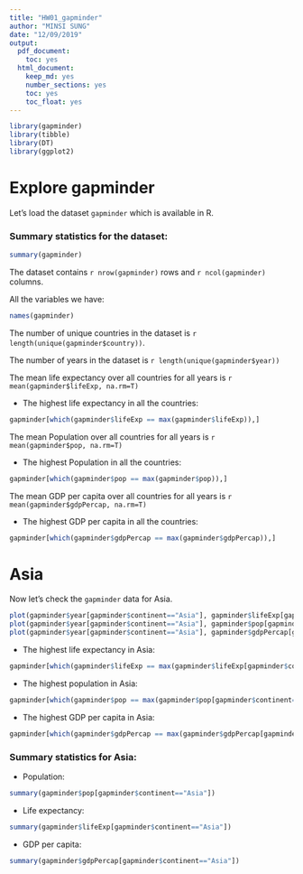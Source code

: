 ---
title: "HW01_gapminder"
author: "MINSI SUNG"
date: "12/09/2019"
output:
  pdf_document:
    toc: yes
  html_document:
    keep_md: yes
    number_sections: yes
    toc: yes
    toc_float: yes
---

```{r load, warning=FALSE, echo=FALSE}
library(gapminder)
library(tibble)
library(DT)
library(ggplot2)
```

# Explore gapminder 

Let's load the dataset `gapminder` which is available in R. 

### Summary statistics for the dataset:
```{r summary}
summary(gapminder)
```
The dataset contains ``r nrow(gapminder)`` rows and ``r ncol(gapminder)`` columns.


All the variables we have:
```{r }
names(gapminder)
```
The number of unique countries in the dataset is ``r length(unique(gapminder$country))``.

The number of years in the dataset is ``r length(unique(gapminder$year))``

The mean life expectancy over all countries for all years is ``r mean(gapminder$lifeExp, na.rm=T)``

* The highest life expectancy in all the countries:
```{r}
gapminder[which(gapminder$lifeExp == max(gapminder$lifeExp)),]
```


The mean Population over all countries for all years is ``r mean(gapminder$pop, na.rm=T)``

* The highest Population in all the countries:
```{r}
gapminder[which(gapminder$pop == max(gapminder$pop)),]
```

The mean GDP per capita over all countries for all years is ``r mean(gapminder$gdpPercap, na.rm=T)``

* The highest GDP per capita in all the countries:
```{r}
gapminder[which(gapminder$gdpPercap == max(gapminder$gdpPercap)),]
```



# Asia

Now let's check the `gapminder` data for Asia.
```{r }
plot(gapminder$year[gapminder$continent=="Asia"], gapminder$lifeExp[gapminder$continent=="Asia"], ylab = "Life expectancy", xlab = "Year", main="Life expectancy in Asia by year")
plot(gapminder$year[gapminder$continent=="Asia"], gapminder$pop[gapminder$continent=="Asia"], ylab = "Population", xlab = "Year", main="Population in Asia by year")
plot(gapminder$year[gapminder$continent=="Asia"], gapminder$gdpPercap[gapminder$continent=="Asia"], ylab = "GDP per capita", xlab = "Year", main="GDP per capita in Asia by year")
```


* The highest life expectancy in Asia:
```{r}
gapminder[which(gapminder$lifeExp == max(gapminder$lifeExp[gapminder$continent=="Asia"])),]
```


* The highest population in Asia:
```{r}
gapminder[which(gapminder$pop == max(gapminder$pop[gapminder$continent=="Asia"])),]
```



* The highest GDP per capita in Asia:
```{r}
gapminder[which(gapminder$gdpPercap == max(gapminder$gdpPercap[gapminder$continent=="Asia"])),]
```


### Summary statistics for Asia:

* Population:
```{r }
summary(gapminder$pop[gapminder$continent=="Asia"])
```
* Life expectancy:
```{r }
summary(gapminder$lifeExp[gapminder$continent=="Asia"])
```

* GDP per capita:
```{r }
summary(gapminder$gdpPercap[gapminder$continent=="Asia"])
```